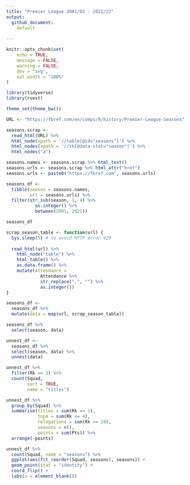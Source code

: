 ```yaml
---
title: "Premier League 2001/02 - 2021/22"
output:
  github_document:
    default
  
---
```


```r
knitr::opts_chunk$set(
	echo = TRUE,
	message = FALSE,
	warning = FALSE,
	dev = "svg",
	out.width = "100%"
)
```

```r
library(tidyverse)
library(rvest)
```

```r
theme_set(theme_bw())
```


```r
URL <- "https://fbref.com/en/comps/9/history/Premier-League-Seasons"
```

```r
seasons.scrap <- 
  read_html(URL) %>% 
  html_node(xpath = '//table[@id="seasons"]') %>% 
  html_nodes(xpath = '//th[@data-stat="season"]') %>% 
  html_nodes("a")

seasons.names <- seasons.scrap %>% html_text()
seasons.urls <- seasons.scrap %>% html_attr("href")
seasons.urls <- paste0("https://fbref.com", seasons.urls)

seasons_df <- 
  tibble(season = seasons.names,
         url = seasons.urls) %>% 
  filter(str_sub(season, 1, 4) %>%
           as.integer() %>%
           between(2001, 2021))
```

```r
seasons_df
```

```r
scrap_season_table <- function(url) {
  Sys.sleep(5) # to avoid HTTP error 429
  
  read_html(url) %>% 
    html_node("table") %>% 
    html_table() %>% 
    as.data.frame() %>% 
    mutate(Attendance = 
             Attendance %>% 
             str_replace(",", "") %>% 
             as.integer())
}

seasons_df <- 
  seasons_df %>% 
  mutate(data = map(url, scrap_season_table))
```

```r
seasons_df %>% 
  select(season, data)
```

```r
unnest_df <-
  seasons_df %>% 
  select(season, data) %>% 
  unnest(data)
```

```r
unnest_df %>% 
  filter(Rk == 1) %>% 
  count(Squad,
        sort = TRUE,
        name = "titles")
```

```r
unnest_df %>% 
  group_by(Squad) %>% 
  summarise(titles = sum(Rk == 1),
            top4 = sum(Rk <= 4),
            relegations = sum(Rk >= 18),
            seasons = n(),
            points = sum(Pts)) %>% 
  arrange(-points)
```

```r
unnest_df %>% 
  count(Squad, name = "seasons") %>% 
  ggplot(aes(fct_reorder(Squad, seasons), seasons)) +
  geom_point(stat = "identity") +
  coord_flip() +
  labs(x = element_blank())
```

